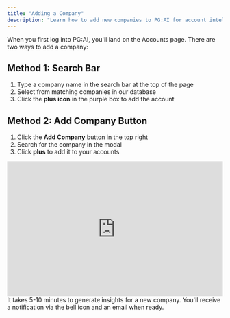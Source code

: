 ```yaml
---
title: "Adding a Company"
description: "Learn how to add new companies to PG:AI for account intelligence generation"
---
```


When you first log into PG:AI, you'll land on the Accounts page. There are two ways to add a company:

## Method 1: Search Bar

1. Type a company name in the search bar at the top of the page
2. Select from matching companies in our database
3. Click the **plus icon** in the purple box to add the account

## Method 2: Add Company Button

1. Click the **Add Company** button in the top right
2. Search for the company in the modal
3. Click **plus** to add it to your accounts

<iframe 
  width="100%" 
  height="315" 
  src="https://www.youtube.com/embed/cI192KhYFAM" 
  title="YouTube video player"
  frameBorder="0" 
  allow="accelerometer; autoplay; clipboard-write; encrypted-media; gyroscope; picture-in-picture" 
  allowFullScreen>
</iframe>


<Info>
  It takes 5-10 minutes to generate insights for a new company. You'll receive a notification via the bell icon and an email when ready.
</Info>